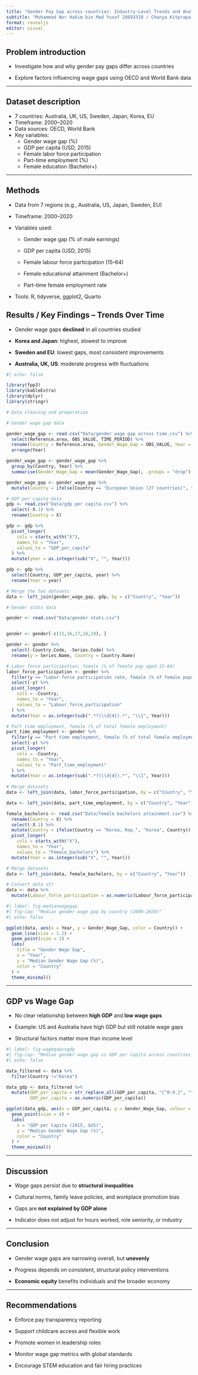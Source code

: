 ```yaml
---
title: "Gender Pay Gap across countries: Industry-Level Trends and Analysis"
subtitle: "Muhammad Nor Hakim bin Mad Yusof 28693310 / Chanya Kitprapa 34684824 / Janhavi Bayanwar 35579331"
format: revealjs
editor: visual
---
```


## Problem introduction

-   Investigate how and why gender pay gaps differ across countries

-   Explore factors influencing wage gaps using OECD and World Bank data

---

## Dataset description

-   7 countries: Australia, UK, US, Sweden, Japan, Korea, EU\
-   Timeframe: 2000–2020\
-   Data sources: OECD, World Bank\
-   Key variables:
    -   Gender wage gap (%)
    -   GDP per capita (USD, 2015)
    -   Female labor force participation
    -   Part-time employment (%)
    -   Female education (Bachelor+)

---

## Methods

-   Data from 7 regions (e.g., Australia, US, Japan, Sweden, EU)

-   Timeframe: 2000–2020

-   Variables used:

    -   Gender wage gap (% of male earnings)

    -   GDP per capita (USD, 2015)

    -   Female labour force participation (15–64)

    -   Female educational attainment (Bachelor+)

    -   Part-time female employment rate

-   Tools: R, tidyverse, ggplot2, Quarto

## Results / Key Findings – Trends Over Time

-   Gender wage gaps **declined** in all countries studied

-   **Korea and Japan**: highest, slowest to improve

-   **Sweden and EU**: lowest gaps, most consistent improvements

-   **Australia, UK, US**: moderate progress with fluctuations

```r
#| echo: false

library(fpp3)
library(kableExtra)
library(dplyr)
library(stringr)

# Data cleaning and preperation

# Gender wage gap data

gender_wage_gap <- read.csv("Data/gender wage gap across time.csv") %>%
  select(Reference.area, OBS_VALUE, TIME_PERIOD) %>% 
  rename(Country = Reference.area, Gender_Wage_Gap = OBS_VALUE, Year = TIME_PERIOD) %>% 
  arrange(Year)

gender_wage_gap <- gender_wage_gap %>%
  group_by(Country, Year) %>%
  summarise(Gender_Wage_Gap = mean(Gender_Wage_Gap), .groups = "drop")

gender_wage_gap <- gender_wage_gap %>%
  mutate(Country = ifelse(Country == "European Union (27 countries)", "European Union", Country))

# GDP per capita data
gdp <- read.csv("Data/gdp per capita.csv") %>%
  select(-X.1) %>% 
  rename(Country = X)

gdp <- gdp %>%
  pivot_longer(
    cols = starts_with("X"),
    names_to = "Year",
    values_to = "GDP_per_capita"
  ) %>%
  mutate(year = as.integer(sub("X", "", Year))) 

gdp <- gdp %>% 
  select(Country, GDP_per_capita, year) %>% 
  rename(Year = year)

# Merge the two datasets
data <- left_join(gender_wage_gap, gdp, by = c("Country", "Year"))

# Gender stats data

gender <- read.csv("Data/gender stats.csv") 


gender <- gender[-c(15,16,17,18,19), ]

gender <- gender %>% 
  select(-Country.Code, -Series.Code) %>% 
  rename(y = Series.Name, Country = Country.Name)

# Labor force participation, female (% of female pop aged 15-64)
labor_force_participation <- gender %>% 
  filter(y == "Labor force participation rate, female (% of female population ages 15-64) (modeled ILO estimate)") %>% 
  select(-y) %>% 
  pivot_longer(
    cols = -Country,
    names_to = "Year",
    values_to = "Labour_force_participation"
  ) %>%
  mutate(Year = as.integer(sub(".*?(\\d{4}).*", "\\1", Year))) 

# Part time employment, female (% of total female employment)
part_time_employment <- gender %>% 
  filter(y == "Part time employment, female (% of total female employment)") %>% 
  select(-y) %>% 
  pivot_longer(
    cols = -Country,
    names_to = "Year",
    values_to = "Part_time_employment"
  ) %>%
  mutate(Year = as.integer(sub(".*?(\\d{4}).*", "\\1", Year)))
  
# Merge datasets
data <- left_join(data, labor_force_participation, by = c("Country", "Year"))

data <- left_join(data, part_time_employment, by = c("Country", "Year")) 

female_bachelors <- read.csv("Data/female bachelors attainment.csv") %>% 
  rename(Country = X) %>% 
  select(-X.1) %>% 
  mutate(Country = ifelse(Country == "Korea, Rep.", "Korea", Country)) %>% 
  pivot_longer(
    cols = starts_with("X"),
    names_to = "Year",
    values_to = "Female_bachelors") %>%
  mutate(Year = as.integer(sub("X", "", Year))) 

# Merge datasets
data <- left_join(data, female_bachelors, by = c("Country", "Year"))

# Convert data str
data <- data %>% 
  mutate(Labour_force_participation = as.numeric(Labour_force_participation))

```

```r
#| label: fig-medianwagegap
#| fig-cap: "Median gender wage gap by country (2000-2020)"
#| echo: false

ggplot(data, aes(x = Year, y = Gender_Wage_Gap, color = Country)) +
  geom_line(size = 1.2) +
  geom_point(size = 2) +
  labs(
    title = "Gender Wage Gap",
    x = "Year",
    y = "Median Gender Wage Gap (%)",
    color = "Country"
  ) +
  theme_minimal()

```

------------------------------------------------------------------------

## GDP vs Wage Gap

-   No clear relationship between **high GDP** and **low wage gaps**

-   Example: US and Australia have high GDP but still notable wage gaps

-   Structural factors matter more than income level

```r
#| label: fig-wagegapvsgdp
#| fig-cap: "Median gender wage gap vs GDP per capita across countries (2000-2020)"
#| echo: false

data_filtered <- data %>% 
  filter(Country !="Korea")

data_gdp <- data_filtered %>%
  mutate(GDP_per_capita = str_replace_all(GDP_per_capita, "[^0-9.]", ""),
         GDP_per_capita = as.numeric(GDP_per_capita))

ggplot(data_gdp, aes(x = GDP_per_capita, y = Gender_Wage_Gap, colour = Country)) +
  geom_point(size = 4) +
  labs(
    x = "GDP per Capita (2015, $US)",
    y = "Median Gender Wage Gap (%)",
    color = "Country"
  ) +
  theme_minimal()
```

------------------------------------------------------------------------

## Discussion

-   Wage gaps persist due to **structural inequalities**

-   Cultural norms, family leave policies, and workplace promotion bias

-   Gaps are **not explained by GDP alone**

-   Indicator does not adjust for hours worked, role seniority, or industry

------------------------------------------------------------------------

## Conclusion

-   Gender wage gaps are narrowing overall, but **unevenly**

-   Progress depends on consistent, structural policy interventions

-   **Economic equity** benefits individuals and the broader economy

------------------------------------------------------------------------

## Recommendations

-   Enforce pay transparency reporting

-   Support childcare access and flexible work

-   Promote women in leadership roles

-   Monitor wage gap metrics with global standards

-   Encourage STEM education and fair hiring practices
